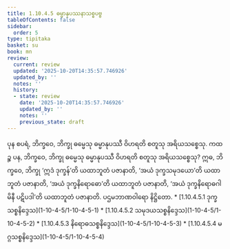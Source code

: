 ```yaml
---
title: 1.10.4.5 ဓမ္မာနုပဿနာသစ္စပဗ္ဗ
tableOfContents: false
sidebar:
  order: 5
type: tipitaka
basket: su
book: mn
review:
  current: review
  updated: '2025-10-20T14:35:57.746926'
  updated_by: ''
  notes: ''
  history:
  - state: review
    date: '2025-10-20T14:35:57.746926'
    updated_by: ''
    notes: ''
    previous_state: draft
---
```



<DynamicBreadcrumb />


<ReviewStatus review={frontmatter.review} showDetails={true} />

<HypothesisAnnotation frontmatter={frontmatter} />

<Division number="119" book="mn" e="ch" v="24" p="226">

<Paragraph number="393" book="mn">
ပုန စပရံ, ဘိက္ခဝေ, ဘိက္ခု ဓမ္မေသု ဓမ္မာနုပဿီ ဝိဟရတိ စတူသု အရိယသစ္စေသု. ကထဉ္စ ပန, ဘိက္ခဝေ, ဘိက္ခု ဓမ္မေသု ဓမ္မာနုပဿီ ဝိဟရတိ စတူသု အရိယသစ္စေသု? ဣဓ, ဘိက္ခဝေ, ဘိက္ခု ‘ဣဒံ ဒုက္ခန်’တိ ယထာဘူတံ ပဇာနာတိ, ‘အယံ ဒုက္ခသမုဒယော’တိ ယထာဘူတံ ပဇာနာတိ, ‘အယံ ဒုက္ခနိရောဓော’တိ ယထာဘူတံ ပဇာနာတိ, ‘အယံ ဒုက္ခနိရောဓဂါမိနီ ပဋိပဒါ’တိ ယထာဘူတံ ပဇာနာတိ.





</Paragraph>
</Division>

<Paragraph number="394" type="center" book="mn">
ပဌမဘာဏဝါရော နိဋ္ဌိတော.



</Paragraph>

<TableOfContents book="mn" section="1.10.4.5">
* [1.10.4.5.1 ဒုက္ခသစ္စနိဒ္ဒေသ](1-10-4-5/1-10-4-5-1)
* [1.10.4.5.2 သမုဒယသစ္စနိဒ္ဒေသ](1-10-4-5/1-10-4-5-2)
* [1.10.4.5.3 နိရောဓသစ္စနိဒ္ဒေသ](1-10-4-5/1-10-4-5-3)
* [1.10.4.5.4 မဂ္ဂသစ္စနိဒ္ဒေသ](1-10-4-5/1-10-4-5-4)
</TableOfContents>